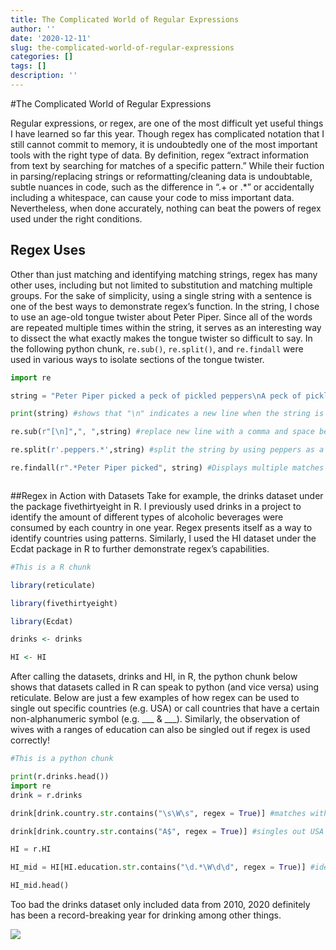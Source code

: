 ```yaml
---
title: The Complicated World of Regular Expressions
author: ''
date: '2020-12-11'
slug: the-complicated-world-of-regular-expressions
categories: []
tags: []
description: ''
---
```


#The Complicated World of Regular Expressions

Regular expressions, or regex, are one of the most difficult yet useful things I have learned so far this year. Though regex has complicated notation that I still cannot commit to memory, it is undoubtedly one of the most important tools with the right type of data. By definition, regex "extract information from text by searching for matches of a specific pattern." While their fuction in parsing/replacing strings or reformatting/cleaning data is undoubtable, subtle nuances in code, such as the difference in ".+ or .*" or accidentally including a whitespace, can cause your code to miss important data. Nevertheless, when done accurately, nothing can beat the powers of regex used under the right conditions.

## Regex Uses

Other than just matching and identifying matching strings, regex has many other uses, including but not limited to substitution and matching multiple groups. For the sake of simplicity, using a single string with a sentence is one of the best ways to demonstrate regex's function. In the string, I chose to use an age-old tongue twister about Peter Piper. Since all of the words are repeated multiple times within the string, it serves as an interesting way to dissect the what exactly makes the tongue twister so difficult to say. In the following python chunk, `re.sub()`, `re.split()`, and `re.findall` were used in various ways to isolate sections of the tongue twister. 

```python
import re

string = "Peter Piper picked a peck of pickled peppers\nA peck of pickled peppers Peter Piper picked\nIf Peter Piper picked a peck of pickled peppers\nWhere’s the peck of pickled peppers Peter Piper picked?"

print(string) #shows that "\n" indicates a new line when the string is printed

re.sub(r"[\n]",", ",string) #replace new line with a comma and space between each phrase instead. 

re.split(r'.peppers.*',string) #split the string by using peppers as a divider

re.findall(r".*Peter Piper picked", string) #Displays multiple matches for Peter Piper picked



```

##Regex in Action with Datasets
Take for example, the drinks dataset under the package fivethirtyeight in R. I previously used drinks in a project to identify the amount of different types of alcoholic beverages were consumed by each country in one year. Regex presents itself as a way to identify countries using patterns. Similarly, I used the HI dataset under the Ecdat package in R to further demonstrate regex's capabilities. 

```R
#This is a R chunk

library(reticulate)

library(fivethirtyeight)

library(Ecdat)

drinks <- drinks

HI <- HI
```

After calling the datasets, drinks and HI, in R, the python chunk below shows that datasets called in R can speak to python (and vice versa) using reticulate. Below are just a few examples of how regex can be used to single out specific countries (e.g. USA) or call countries that have a certain non-alphanumeric symbol (e.g. ___ & ___). Similarly, the observation of wives with a ranges of education can also be singled out if regex is used correctly!
```python
#This is a python chunk

print(r.drinks.head())
import re
drink = r.drinks

drink[drink.country.str.contains("\s\W\s", regex = True)] #matches with countries/regions that have a symbol within their names

drink[drink.country.str.contains("A$", regex = True)] #singles out USA 

HI = r.HI

HI_mid = HI[HI.education.str.contains("\d.*\W\d\d", regex = True)] #identifies wives with a range of years recorded as education

HI_mid.head()


```
Too bad the drinks dataset only included data from 2010, 2020 definitely has been a record-breaking year for drinking among other things. 

![](/post/2020-12-12-the-complicated-world-of-regular-expressions_files/4bwisb.jpg)